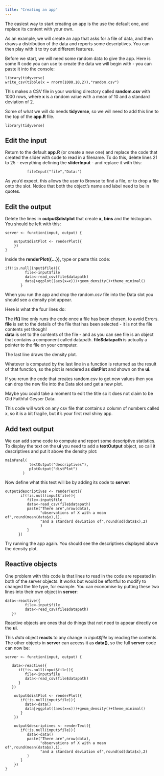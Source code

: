 ```yaml
---
title: "Creating an app"
---
```


The easiest way to start creating an app is the use the default one, and replace its content with your own.

As an example, we will create an app that asks for a file of data, and then draws a distribution of the data and reports some descriptives. You can then play with it to try out different features.

Before we start, we will need some random data to give the app. Here is some R code you can use to create the data we will begin with - you can paste it into the console:

```         
library(tidyverse)
write_csv(tibble(x = rnorm(1000,10,2)),"random.csv")
```

This makes a CSV file in your working directory called **random.csv** with 1000 rows, where **x** is a random value with a mean of 10 and a standard deviation of 2.

Some of what we will do needs **tidyverse**, so we will need to add this line to the top of the **app.R** file.

```         
library(tidyverse)
```

## Edit the input

Return to the default **app.R** (or create a new one) and replace the code that created the slider with code to read in a filename. To do this, delete lines 21 to 25 - everything defining the **sliderInput** - and replace it with this:

```         
          fileInput("file","Data:")
```

As you'd expect, this allows the user to Browse to find a file, or to drop a file onto the slot. Notice that both the object's name and label need to be in quotes.

## Edit the output

Delete the lines in **output\$distplot** that create **x,** **bins** and the histogram. You should be left with this:

```         
server <- function(input, output) {

    output$distPlot <- renderPlot({
    })
}
```

Inside the **renderPlot({...}),** type or paste this code:

```         
if(!is.null(input$file)){
         file<-input$file
         data<-read_csv(file$datapath)
         data|>ggplot((aes(x=x)))+geom_density()+theme_minimal()
       }
```

When you run the app and drop the random.csv file into the Data slot you should see a density plot appear.

Here is what the four lines do:

The **if()** line only runs the code once a file has been chosen, to avoid Errors.\
**file** is set to the details of the file that has been selected - it is not the file contents yet though!\
**data** is set to the contents of the file - and as you can see file is an object that contains a component called datapath. **file\$datapath** is actually a pointer to the file on your computer.

The last line draws the density plot.

Whatever is computed by the last line in a function is returned as the result of that function, so the plot is rendered as **distPlot** and shown on the **ui**.

If you rerun the code that creates random.csv to get new values then you can drop the new file into the Data slot and get a new plot.

Maybe you could take a moment to edit the title so it does not claim to be Old Faithful Geyser Data.

This code will work on any csv file that contains a column of numbers called x, so it is a bit fragile, but it's your first real shiny app.

## Add text output

We can add some code to compute and report some descriptive statistics. To display the text on the **ui** you need to add a **textOutput** object, so call it descriptives and put it above the density plot:

```         
mainPanel(
           textOutput("descriptives"),
           plotOutput("distPlot")
        )
```

Now define what this text will be by adding its code to **server**:

```         
output$descriptives <- renderText({
       if(!is.null(input$file)){ 
          file<-input$file
          data<-read_csv(file$datapath)
          paste("There are",nrow(data),
                "observations of X with a mean of",round(mean(data$x),1),
                "and a standard deviation of",round(sd(data$x),2)
                )
          }
      })
```

Try running the app again. You should see the descriptives displayed above the density plot.

## Reactive objects

One problem with this code is that lines to read in the code are repeated in both of the server objects. It works but would be effortful to modify to changed the file type, for example. You can economise by putting these two lines into their own object in **server**:

```         
data<-reactive({
         file<-input$file
         data<-read_csv(file$datapath)
   })
```

Reactive objects are ones that do things that not need to appear directly on the **ui**.

This *data* object **reacts** to any change in *input\$file* by reading the contents. The other objects in **server** can access it as **data()**, so the full **server** code can now be:

```         
server <- function(input, output) {
   
   data<-reactive({
      if(!is.null(input$file)){
         file<-input$file
         data<-read_csv(file$datapath)
      }
   })
   
    output$distPlot <- renderPlot({
       if(!is.null(input$file)){
         data<-data()
         data|>ggplot((aes(x=x)))+geom_density()+theme_minimal()
       }
    })
    
    output$descriptives <- renderText({
       if(!is.null(input$file)){ 
          data<-data()
          paste("There are",nrow(data),
                "observations of X with a mean of",round(mean(data$x),1),
                "and a standard deviation of",round(sd(data$x),2)
          )
       }
    })
}   
```
